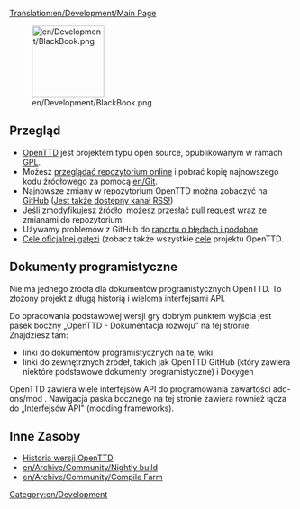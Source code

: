 [[Translation:en/Development/Main Page]]
{{pl/Development/Rozwój}}

[[File:en/Development/BlackBook.png|128px]]

==Przegląd==
* [[pl/Manual/Main Page|OpenTTD]] jest projektem typu open source, opublikowanym w ramach [http://www.gnu.org/copyleft/gpl.html GPL]. 
* Możesz [https://github.com/OpenTTD/OpenTTD przeglądać repozytorium online] i pobrać kopię najnowszego kodu źródłowego za pomocą [[en/Git]]. 
* Najnowsze zmiany w repozytorium OpenTTD można zobaczyć na [https://github.com/OpenTTD/OpenTTD/commits GitHub] ([https://github.com/OpenTTD/OpenTTD/commits/master.atom Jest także dostępny kanał RSS!])
* Jeśli zmodyfikujesz źródło, możesz przesłać [https://github.com/OpenTTD/OpenTTD/blob/master/CONTRIBUTING.md#pull-requests pull request] wraz ze zmianami do repozytorium.
* Używamy problemów z GitHub do [https://github.com/OpenTTD/OpenTTD/blob/master/CONTRIBUTING.md#using-the-issue-tracker raportu o błędach i podobne]
* [https://github.com/OpenTTD/OpenTTD/blob/master/CONTRIBUTING.md#project-goals Cele oficjalnej gałęzi] (zobacz także wszystkie [[en/Development/Objectives|cele]] projektu OpenTTD.

==Dokumenty programistyczne==
Nie ma jednego źródła dla dokumentów programistycznych OpenTTD.  To złożony projekt z długą historią i wieloma interfejsami API.

Do opracowania podstawowej wersji gry dobrym punktem wyjścia jest pasek boczny „OpenTTD - Dokumentacja rozwoju” na tej stronie. Znajdziesz tam:
* linki do dokumentów programistycznych na tej wiki
* linki do zewnętrznych źródeł, takich jak OpenTTD GitHub (który zawiera niektóre podstawowe dokumenty programistyczne) i Doxygen


OpenTTD zawiera wiele interfejsów API do programowania zawartości add-ons/mod . Nawigacja paska bocznego na tej stronie zawiera również łącza do „Interfejsów API" (modding frameworks).

==Inne Zasoby==

*[[pl/Archive/OpenTTD/Main Page|Historia wersji OpenTTD]]
*[[en/Archive/Community/Nightly build]]
*[[en/Archive/Community/Compile Farm]]

[[Category:en/Development]]